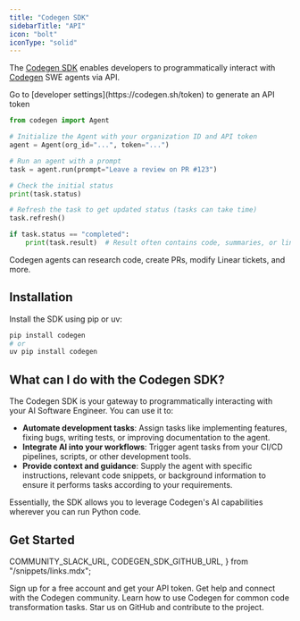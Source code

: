 ```yaml
---
title: "Codegen SDK"
sidebarTitle: "API"
icon: "bolt"
iconType: "solid"
---
```


The [Codegen SDK](https://github.com/codegen-sh/codegen-sdk) enables developers to programmatically interact with [Codegen](https://codegen.com) SWE agents via API.

<Tip>
  Go to [developer settings](https://codegen.sh/token) to generate an API token
</Tip>

```python
from codegen import Agent

# Initialize the Agent with your organization ID and API token
agent = Agent(org_id="...", token="...")

# Run an agent with a prompt
task = agent.run(prompt="Leave a review on PR #123")

# Check the initial status
print(task.status)

# Refresh the task to get updated status (tasks can take time)
task.refresh()

if task.status == "completed":
    print(task.result)  # Result often contains code, summaries, or links
```

<Note>
  Codegen agents can research code, create PRs, modify Linear tickets, and more.
</Note>

## Installation

Install the SDK using pip or uv:

```bash
pip install codegen
# or
uv pip install codegen
```

## What can I do with the Codegen SDK?

The Codegen SDK is your gateway to programmatically interacting with your AI Software Engineer. You can use it to:

- **Automate development tasks**: Assign tasks like implementing features, fixing bugs, writing tests, or improving documentation to the agent.
- **Integrate AI into your workflows**: Trigger agent tasks from your CI/CD pipelines, scripts, or other development tools.
- **Provide context and guidance**: Supply the agent with specific instructions, relevant code snippets, or background information to ensure it performs tasks according to your requirements.

Essentially, the SDK allows you to leverage Codegen's AI capabilities wherever you can run Python code.

## Get Started

  COMMUNITY_SLACK_URL,
  CODEGEN_SDK_GITHUB_URL,
} from "/snippets/links.mdx";

<CardGroup cols={2}>
  <Card title="Create Account" icon="user-plus" href="https://codegen.sh/login">
    Sign up for a free account and get your API token.
  </Card>
  <Card title="Join our Slack" icon="slack" href={COMMUNITY_SLACK_URL}>
    Get help and connect with the Codegen community.
  </Card>
  <Card title="Tutorials" icon="diagram-project" href="/tutorials/at-a-glance">
    Learn how to use Codegen for common code transformation tasks.
  </Card>
  <Card title="View on GitHub" icon="github" href={CODEGEN_SDK_GITHUB_URL}>
    Star us on GitHub and contribute to the project.
  </Card>
</CardGroup>
